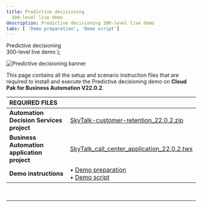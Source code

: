 ```yaml
---
title: Predictive decisioning
  300-level live demo
description: Predictive decisioning 300-level live demo
tabs: [ 'Demo preparation', 'Demo script']
---
```


  <span>
    Predictive decisioning <br/> 300-level live demo
  </span> );

![Predictive decisioning banner](./images/Predictive-Decisioning-300-Prep-GitHub-banner-12-15-21.jpg)

<span id="top"></span>

This page contains all the setup and scenario instruction files that are required to install and execute the Predictive decisioning demo on **Cloud Pak for Business Automation V22.0.2**.

| REQUIRED FILES | |
| :---         | :--- |
| **Automation Decision Services project** | <a href="https://ibm.box.com/s/xe7kbfwdpvijgsdcs6n3vo7zaf7k7q5l" target="_blank" rel="noreferrer">SkyTalk-customer-retention_22.0.2.zip</a> |
| **Business Automation application project** | <a href="https://ibm.box.com/s/v1ry62yplpuhwyf7f82zh322crlaehah" target="_blank" rel="noreferrer">SkyTalk_call_center_application_22.0.2.twx</a> |
| **Demo instructions** | • <a href="https://ibm.box.com/s/l1wvyudhlq0kbhqtpgpaq5a9c7363a3x" target="_blank" rel="noreferrer">Demo preparation</a> <br/> • <a href="https://ibm.box.com/s/f4ex7bepm6k2xuih4idoxpdxl8ksba0z" target="_blank" rel="noreferrer">Demo script</a> |

<br/>

***